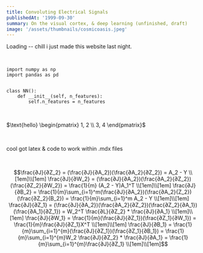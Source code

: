 ```yaml
---
title: Convoluting Electrical Signals
publishedAt: '1999-09-30'
summary: On the visual cortex, & deep learning (unfinished, draft)
image: '/assets/thumbnails/cosmicoasis.jpeg'
---
```


Loading -- chill i just made this website last night.  

<br/>

```
import numpy as np
import pandas as pd


class NN():
    def __init__(self, n_features):
        self.n_features = n_features

```
<br/>


$\text{hello} \begin{pmatrix} 1, 2 \\ 3, 4 \end{pmatrix}$

<br/>

cool got latex & code to work within .mdx files

<br/>

```math
\frac{∂J}{∂Z_2} = (\frac{∂J}{∂A_2})(\frac{∂A_2}{∂Z_2}) = A_2 - Y 
\\[1em]\\[1em]
\frac{∂J}{∂W_2} = (\frac{∂J}{∂A_2})(\frac{∂A_2}{∂Z_2})(\frac{∂Z_2}{∂W_2}) = \frac{1}{m} (A_2 - Y)A_1^T
\\[1em]\\[1em]
\frac{∂J}{∂B_2} = \frac{1}{m}\sum_{i=1}^m(\frac{∂J}{∂A_2})(\frac{∂A_2}{Z_2})(\frac{∂Z_2}{B_2}) =  \frac{1}{m}\sum_{i=1}^m A_2 - Y
\\[1em]\\[1em]
\frac{∂J}{∂Z_1} = (\frac{∂J}{∂A_2})(\frac{∂A_2}{∂Z_2})(\frac{∂Z_2}{∂A_1})(\frac{∂A_1}{∂Z_1}) = W_2^T \frac{∂L}{∂Z_2} * \frac{∂J}{∂A_1}
\\[1em]\\[1em]
\frac{∂J}{∂W_1} = \frac{1}{m}(\frac{∂J}{∂Z_1})(\frac{∂Z_1}{∂W_1}) = \frac{1}{m}\frac{∂J}{∂Z_1}X^T
\\[1em]\\[1em]
\frac{∂J}{∂B_1} = \frac{1}{m}\sum_{i=1}^{m}(\frac{∂J}{∂Z_1})(\frac{∂Z_1}{∂B_1}) = \frac{1}{m}\sum_{i=1}^{m}W_2 \frac{∂J}{∂Z_2} * \frac{∂J}{∂A_1} = \frac{1}{m}\sum_{i=1}^{m}\frac{∂J}{∂Z_1}
\\[1em]\\[1em]
```